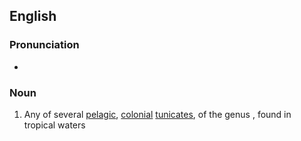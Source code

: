 ==English==

===Pronunciation===
* {{audio|En-us-ncalif-pyrosome.ogg|Audio (Northern California, US)}}

===Noun===
{{wikipedia|pyrosoma}}
{{en-noun|pl2=pyrosoma}}

# Any of several [[pelagic]], [[colonial]] [[tunicate]]s, of the genus {{taxlink|Pyrosoma|genus}}, found in tropical waters